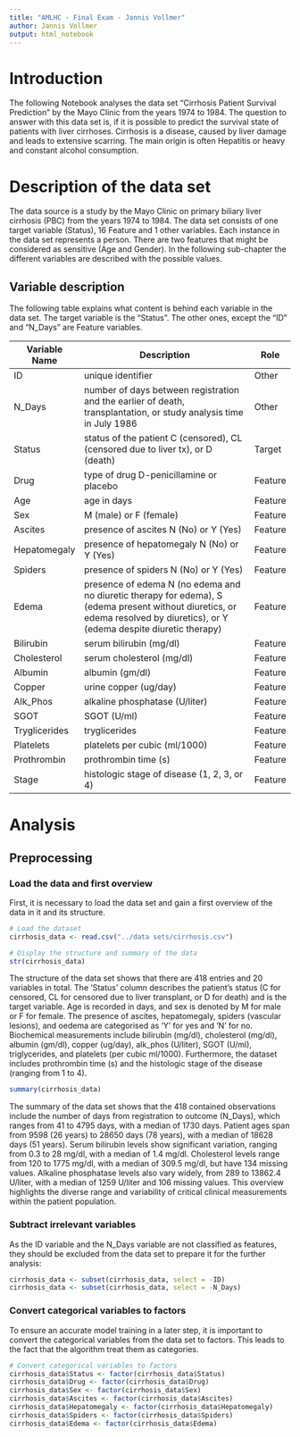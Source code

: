 ```yaml
---
title: "AMLHC - Final Exam - Jannis Vollmer"
author: Jannis Vollmer
output: html_notebook
---
```


# Introduction
The following Notebook analyses the data set "Cirrhosis Patient Survival Prediction" by the Mayo Clinic from the years 1974 to 1984. The question to answer with this data set is, if it is possible to predict the survival state of patients with liver cirrhoses. Cirrhosis is a disease, caused by liver damage and leads to extensive scarring. The main origin is often Hepatitis or heavy and constant alcohol consumption.

# Description of the data set
The data source is a study by the Mayo Clinic on primary biliary liver cirrhosis (PBC) from the years 1974 to 1984. The data set consists of one target variable (Status), 16 Feature and 1 other variables. Each instance in the data set represents a person. There are two features that might be considered as sensitive (Age and Gender). In the following sub-chapter the different variables are described with the possible values.

## Variable description
The following table explains what content is behind each variable in the data set. The target variable is the "Status". The other ones, except the "ID" and "N_Days" are Feature variables.

| Variable Name | Description                                                                                          | Role   |
|---------------|------------------------------------------------------------------------------------------------------|--------|
| ID            | unique identifier                                                                                    | Other  |
| N_Days        | number of days between registration and the earlier of death, transplantation, or study analysis time in July 1986 | Other  |
| Status        | status of the patient C (censored), CL (censored due to liver tx), or D (death)                      | Target |
| Drug          | type of drug D-penicillamine or placebo                                                              | Feature|
| Age           | age in days                                                                                          | Feature|
| Sex           | M (male) or F (female)                                                                               | Feature|
| Ascites       | presence of ascites N (No) or Y (Yes)                                                                | Feature|
| Hepatomegaly  | presence of hepatomegaly N (No) or Y (Yes)                                                           | Feature|
| Spiders       | presence of spiders N (No) or Y (Yes)                                                                | Feature|
| Edema         | presence of edema N (no edema and no diuretic therapy for edema), S (edema present without diuretics, or edema resolved by diuretics), or Y (edema despite diuretic therapy) | Feature|
| Bilirubin     | serum bilirubin (mg/dl)                                                                              | Feature|
| Cholesterol   | serum cholesterol (mg/dl)                                                                            | Feature|
| Albumin       | albumin (gm/dl)                                                                                      | Feature|
| Copper        | urine copper (ug/day)                                                                                | Feature|
| Alk_Phos      | alkaline phosphatase (U/liter)                                                                       | Feature|
| SGOT          | SGOT (U/ml)                                                                                          | Feature|
| Tryglicerides | tryglicerides                                                                                        | Feature|
| Platelets     | platelets per cubic (ml/1000)                                                                        | Feature|
| Prothrombin   | prothrombin time (s)                                                                                 | Feature|
| Stage         | histologic stage of disease (1, 2, 3, or 4)                                                          | Feature|

# Analysis
## Preprocessing
### Load the data and first overview
First, it is necessary to load the data set and gain a first overview of the data in it and its structure.

```r
# Load the dataset
cirrhosis_data <- read.csv("../data sets/cirrhosis.csv")

# Display the structure and summary of the data
str(cirrhosis_data)
```
The structure of the data set shows that there are 418 entries and 20 variables in total. The 'Status' column describes the patient's status (C for censored, CL for censored due to liver transplant, or D for death) and is the target variable. Age is recorded in days, and sex is denoted by M for male or F for female. The presence of ascites, hepatomegaly, spiders (vascular lesions), and oedema are categorised as ‘Y’ for yes and ‘N’ for no. Biochemical measurements include bilirubin (mg/dl), cholesterol (mg/dl), albumin (gm/dl), copper (ug/day), alk_phos (U/liter), SGOT (U/ml), triglycerides, and platelets (per cubic ml/1000). Furthermore, the dataset includes prothrombin time (s) and the histologic stage of the disease (ranging from 1 to 4).

```r
summary(cirrhosis_data)
```
The summary of the data set shows that the 418 contained observations include the number of days from registration to outcome (N_Days), which ranges from 41 to 4795 days, with a median of 1730 days. Patient ages span from 9598 (26 years) to 28650 days (78 years), with a median of 18628 days (51 years). Serum bilirubin levels show significant variation, ranging from 0.3 to 28 mg/dl, with a median of 1.4 mg/dl. Cholesterol levels range from 120 to 1775 mg/dl, with a median of 309.5 mg/dl, but have 134 missing values. Alkaline phosphatase levels also vary widely, from 289 to 13862.4 U/liter, with a median of 1259 U/liter and 106 missing values. This overview highlights the diverse range and variability of critical clinical measurements within the patient population.

### Subtract irrelevant variables
As the ID variable and the N_Days variable are not classified as features, they should be excluded from the data set to prepare it for the further analysis:
```r
cirrhosis_data <- subset(cirrhosis_data, select = -ID)
cirrhosis_data <- subset(cirrhosis_data, select = -N_Days)
```

### Convert categorical variables to factors
To ensure an accurate model training in a later step, it is important to convert the categorical variables from the data set to factors. This leads to the fact that the algorithm treat them as categories.
```r
# Convert categorical variables to factors
cirrhosis_data$Status <- factor(cirrhosis_data$Status)
cirrhosis_data$Drug <- factor(cirrhosis_data$Drug)
cirrhosis_data$Sex <- factor(cirrhosis_data$Sex)
cirrhosis_data$Ascites <- factor(cirrhosis_data$Ascites)
cirrhosis_data$Hepatomegaly <- factor(cirrhosis_data$Hepatomegaly)
cirrhosis_data$Spiders <- factor(cirrhosis_data$Spiders)
cirrhosis_data$Edema <- factor(cirrhosis_data$Edema)
```